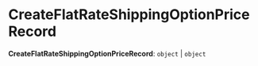 
# CreateFlatRateShippingOptionPriceRecord

 **CreateFlatRateShippingOptionPriceRecord**: `object` \| `object`
